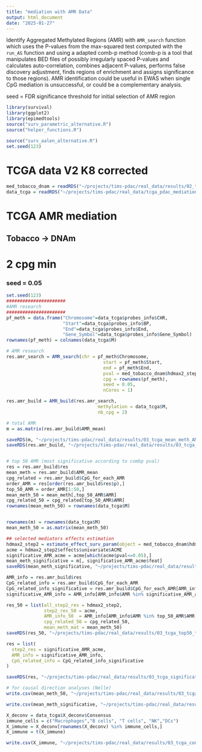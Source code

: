 ```yaml
---
title: "mediation with AMR Data"
output: html_document
date: "2025-01-27"
---
```



Identify Aggregated Methylated Regions (AMR) with `AMR_search` function which uses the P-values from the max-squared test computed with the `run_AS` function and using a adapted comb-p method (comb-p is a tool that manipulates BED files of possibly irregularly spaced P-values and calculates auto-correlation, combines adjacent P-values, performs false discovery adjustment, finds regions of enrichment and assigns significance to those regions). AMR identification could be useful in EWAS when single CpG mediation is unsuccessful, or could be a complementary analysis.


seed = FDR significance threshold for initial selection of AMR region





```r
library(survival)
library(ggplot2)
library(epimedtools)
source("surv_parametric_alternative.R")
source("helper_functions.R")

source("surv_aalen_alternative.R")
set.seed(123)
```



# TCGA data V2 K8 corrected

```r

med_tobacco_dnam = readRDS("~/projects/tims-pdac/real_data/results/02_tcga_med_tobacco_dnam_V2_K8_corrected.rds")
data_tcga = readRDS("~/projects/tims-pdac/real_data/tcga_pdac_mediation/results/01_tcga_data_expo_deconv.rds")

```

# TCGA AMR mediation
## Tobacco -> DNAm
# 2 cpg min
### seed = 0.05
```r
set.seed(123)
######################
#AMR research
######################
pf_meth = data.frame("Chromosome"=data_tcga$probes_info$CHR,
                     "Start"=data_tcga$probes_info$BP,
                     "End"=data_tcga$probes_info$End,
                     "Gene_Symbol"=data_tcga$probes_info$Gene_Symbol)
rownames(pf_meth) = colnames(data_tcga$M)

# AMR research
res.amr_search = AMR_search(chr = pf_meth$Chromosome,
                                    start = pf_meth$Start,
                                    end = pf_meth$End,
                                    pval = med_tobacco_dnam$hdmax2_step1_param$max2_pvalues,
                                    cpg = rownames(pf_meth),
                                    seed = 0.05, 
                                    nCores = 1)

res.amr_build = AMR_build(res.amr_search,
                                  methylation = data_tcga$M, 
                                  nb_cpg = 2)

# total AMR
m = as.matrix(res.amr_build$AMR_mean)

saveRDS(m, "~/projects/tims-pdac/real_data/results/03_tcga_mean_meth_AMR_fdr0_05_V2_K8_corrected.rds")
saveRDS(res.amr_build, "~/projects/tims-pdac/real_data/results/03_tcga_tobacco_AMR_fdr0_05_V2_K8_corrected.rds")


# top 50 AMR (most significative according to combp pval)
res = res.amr_build$res
mean_meth = res.amr_build$AMR_mean
cpg_related = res.amr_build$CpG_for_each_AMR
order_AMR = res[order(res.amr_build$res$p),]
top_50_AMR = order_AMR[1:50,]
mean_meth_50 = mean_meth[,top_50_AMR$AMR]
cpg_related_50 = cpg_related[top_50_AMR$AMR]
rownames(mean_meth_50) = rownames(data_tcga$M)


rownames(m) = rownames(data_tcga$M)
mean_meth_50 = as.matrix(mean_meth_50)

## selected mediators effects estimation
hdmax2_step2 = estimate_effect_surv_param(object = med_tobacco_dnam$hdmax2_step1_param, m = mean_meth_50)
acme = hdmax2_step2$effects$univariate$ACME
significative_AMR_acme = acme[which(acme$pval<=0.05),]
mean_meth_significative = m[, significative_AMR_acme$feat]
saveRDS(mean_meth_significative, "~/projects/tims-pdac/real_data/results/03_tcga_significative_from_top50_mean_meth_AMR_fdr0_05_V2_K8_corrected.rds")

AMR_info = res.amr_build$res
CpG_related_info = res.amr_build$CpG_for_each_AMR
CpG_related_info_significative = res.amr_build$CpG_for_each_AMR[AMR_info$AMR %in% significative_AMR_acme$feat]
significative_AMR_info = AMR_info[AMR_info$AMR %in% significative_AMR_acme$feat,]

res_50 = list(all_step2_res = hdmax2_step2,
              step2_res_50 = acme,
              AMR_info_50  = AMR_info[AMR_info$AMR %in% top_50_AMR$AMR,],
              cpg_related_50 = cpg_related_50,
              mean_meth_mat = mean_meth_50)
saveRDS(res_50, "~/projects/tims-pdac/real_data/results/03_tcga_top50_tobacco_AMR_fdr0_05_V2_K8_corrected.rds")

res = list(
  step2_res = significative_AMR_acme,
  AMR_info = significative_AMR_info,
  CpG_related_info = CpG_related_info_significative
)

saveRDS(res, "~/projects/tims-pdac/real_data/results/03_tcga_significative_from_top50_tobacco_AMR_fdr0_05_V2_K8_corrected.rds")

# for causal direction analyses (Nelle)
write.csv(mean_meth_50, "~/projects/tims-pdac/real_data/results/03_tcga_AMR_mean_meth_top50_fdr0_05_V2_K8_corrected.csv")

write.csv(mean_meth_significative, "~/projects/tims-pdac/real_data/results/03_tcga_AMR_mean_meth_significative_fdr0_05_V2_K8_corrected.csv")

X_deconv = data_tcga$X_deconv$Consensus
immune_cells = c("Macrophages","B cells", "T cells", "NK","DCs")
X_immune = X_deconv[rownames(X_deconv) %in% immune_cells,]
X_immune = t(X_immune)

write.csv(X_immune, "~/projects/tims-pdac/real_data/results/03_tcga_consensus_deconv_immune_cells.csv")
```
